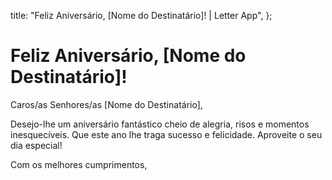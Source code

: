   title: "Feliz Aniversário, [Nome do Destinatário]! | Letter App",
};

# Feliz Aniversário, [Nome do Destinatário]!

Caros/as Senhores/as [Nome do Destinatário],

Desejo-lhe um aniversário fantástico cheio de alegria, risos e momentos inesquecíveis. Que este ano lhe traga sucesso e felicidade. Aproveite o seu dia especial!

Com os melhores cumprimentos,
